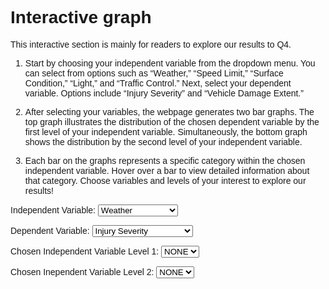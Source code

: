 # Interactive graph

<style>
  * {
    font-family: sans-serif;
  }
</style> 

<div id="plot">
</div>

<script src="https://cdn.jsdelivr.net/npm/d3@7"></script>
<script src="scripts/myscript.js"></script>


<p>
This interactive section is mainly for readers to explore our results to Q4.  </p>
<p>
1. Start by choosing your independent variable from the dropdown menu. You can select from options such as "Weather," "Speed Limit," "Surface Condition," "Light," and "Traffic Control."
    Next, select your dependent variable. Options include "Injury Severity" and "Vehicle Damage Extent."    
</p>

<p>
2. After selecting your variables, the webpage generates two bar graphs. The top graph illustrates the distribution  of the chosen dependent variable by the first level of your independent variable. Simultaneously, the bottom graph shows the distribution by the second level of your independent variable.
</p>
    
<p>
3. Each bar on the graphs represents a specific category within the chosen independent variable. Hover over a bar to view detailed information about that category. Choose variables and levels of your interest
to explore our results!
</p>

<div>
 <label>Independent Variable:</label>
    <select id="independentDropdown">
      <option value="Weather">Weather</option>
      <option value="Surface.Condition">Surface Condition</option>
      <option value="Light">Light</option>
      <option value="Traffic.Control">Traffic Control</option>
      <option value="Speed.Limit">Speed Limit</option>
  </select>
</div>
<div>
 <label>Dependent Variable:</label>
  <select id="dependentDropdown">
    <option value="Injury.Severity">Injury Severity</option>
    <option value="Vehicle.Damage.Extent">Vehicle Damage Extent</option>
  </select>
</div>
<div>
 <label>Chosen Independent Variable Level 1:</label>
  <select id="chosenindependent">
    <option >NONE</option>
  </select>
  </div>
<div>
 <label>Chosen Inependent Variable Level 2:</label>
  <select id="chosendependent">
    <option >NONE</option>
  </select>
</div>

<div id="leftGraph"></div>
<div id="rightGraph"></div> 


